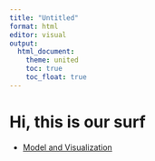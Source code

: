 ```yaml
---
title: "Untitled"
format: html
editor: visual
output: 
  html_document:
    theme: united
    toc: true
    toc_float: true
---
```


# Hi, this is our surf
- [Model and Visualization](Model.html)

